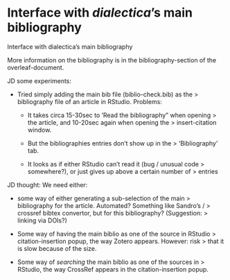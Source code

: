 # Interface with  *dialectica*'s main bibliography

Interface with dialectica's main bibliography

More information on the bibliography is in the bibliography-section of
the overleaf-document.

JD some experiments:

-   Tried simply adding the main bib file (biblio-check.bib) as the
    > bibliography file of an article in RStudio. Problems:

    -   It takes circa 15-30sec to 'Read the bibliography" when opening
        > the article, and 10-20sec again when opening the
        > insert-citation window.

    -   But the bibliographies entries don't show up in the
        > 'Bibliography' tab.

    -   It looks as if either RStudio can't read it (bug / unusual code
        > somewhere?), or just gives up above a certain number of
        > entries


JD thought: We need either:

-   some way of either generating a sub-selection of the main
    > bibliography for the article. Automated? Something like Sandro's /
    > crossref bibtex convertor, but for this bibliography? (Suggestion:
    > linking via DOIs?)

-   Some way of having the main biblio as one of the source in RStudio
    > citation-insertion popup, the way Zotero appears. However: risk
    > that it is slow because of the size.

-   Some way of *searching* the main biblio as one of the sources in
    > RStudio, the way CrossRef appears in the citation-insertion popup.
